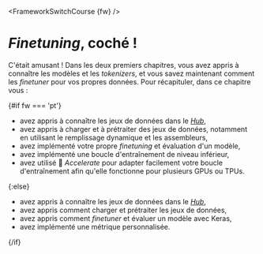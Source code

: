 <FrameworkSwitchCourse {fw} />

# <i>Finetuning</i>, coché !

C'était amusant ! Dans les deux premiers chapitres, vous avez appris à connaître les modèles et les *tokenizers*, et vous savez maintenant comment les *finetuner* pour vos propres données. Pour récapituler, dans ce chapitre vous :

{#if fw === 'pt'}
* avez appris à connaître les jeux de données dans le [*Hub*](https://huggingface.co/datasets),
* avez appris à charger et à prétraiter des jeux de données, notamment en utilisant le remplissage dynamique et les assembleurs,
* avez implémenté votre propre *finetuning* et évaluation d'un modèle,
* avez implémenté une boucle d'entraînement de niveau inférieur,
* avez utilisé 🤗 *Accelerate* pour adapter facilement votre boucle d'entraînement afin qu'elle fonctionne pour plusieurs GPUs ou TPUs.

{:else}
* avez appris à connaître les jeux de données dans le [*Hub*](https://huggingface.co/datasets),
* avez appris comment charger et prétraiter les jeux de données,
* avez appris comment *finetuner* et évaluer un modèle avec Keras,
* avez implémenté une métrique personnalisée.

{/if}